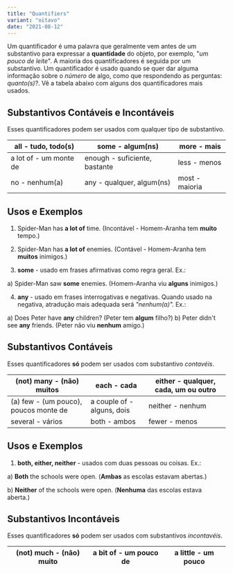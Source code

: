 ```yaml
---
title: "Quantifiers"
variant: "oitavo"
date: "2021-08-12"
---
```


Um quantificador é uma palavra que geralmente vem antes de um substantivo para expressar a **quantidade** do objeto, por exemplo, "_um pouco de leite_". A maioria dos quantificadores é seguida por um substantivo. Um quantificador é usado quando se quer dar alguma informação sobre o _número_ de algo, como que respondendo as perguntas: _quanto(s)_?. Vê a tabela abaixo com alguns dos quantificadores mais usados.

## Substantivos Contáveis e Incontáveis

Esses quantificadores podem ser usados com qualquer tipo de substantivo.

| all - tudo, todo(s)    | some - algum(ns)              | more - mais    |
| ---------------------- | ----------------------------- | -------------- |
| a lot of - um monte de | enough - suficiente, bastante | less - menos   |
| no - nenhum(a)         | any - qualquer, algum(ns)     | most - maioria |

## Usos e Exemplos

1. Spider-Man has **a lot of** time. (Incontável - Homem-Aranha tem **muito** tempo.)

2. Spider-Man has **a lot of** enemies. (Contável - Homem-Aranha tem **muitos** inimigos.)

3. **some** - usado em frases afirmativas como regra geral. Ex.:

a) Spider-Man saw **some** enemies. (Homem-Aranha viu **alguns** inimigos.)

4. **any** - usado em frases interrogativas e negativas. Quando usado na negativa, atradução mais adequada será _"nenhum(a)"._ Ex.:

a) Does Peter have **any** children? (Peter tem **algum** filho?)
b) Peter didn't see **any** friends. (Peter não viu **nenhum** amigo.)

## Substantivos Contáveis

Esses quantificadores **só** podem ser usados com substantivo _contavéis_.

| (not) many - (não) muitos             | each - cada                | either - qualquer, cada, um ou outro |
| ------------------------------------- | -------------------------- | ------------------------------------ |
| (a) few - (um pouco), poucos monte de | a couple of - alguns, dois | neither - nenhum                     |
| several - vários                      | both - ambos               | fewer - menos                        |

## Usos e Exemplos

1. **both, either, neither** - usados com duas pessoas ou coisas. Ex.:

a) **Both** the schools were open. (**Ambas** as escolas estavam abertas.)

b) **Neither** of the schools were open. (**Nenhuma** das escolas estava aberta.)

## Substantivos Incontáveis

Esses quantificadores **só** podem ser usados com substantivos _incontavéis_.

| (not) much - (não) muito | a bit of - um pouco de | a little - um pouco |
| ------------------------ | ---------------------- | ------------------- |
